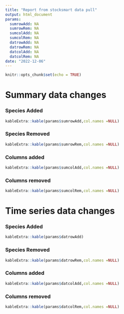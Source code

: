 ```yaml
---
title: "Report from stocksmart data pull"
output: html_document
params: 
  sumrowAdd: NA
  sumrowRem: NA
  sumcolAdd: NA
  sumcolRem: NA
  datrowAdd: NA
  datrowRem: NA
  datcolAdd: NA
  datcolRem: NA
date: "2022-12-06"
---
```


```r
knitr::opts_chunk$set(echo = TRUE)
```

# Summary data changes

### Species Added
```r
kableExtra::kable(params$sumrowAdd,col.names =NULL)
```

### Species Removed
```r
kableExtra::kable(params$sumrowRem,col.names =NULL)
```

### Columns added
```r
kableExtra::kable(params$sumcolAdd,col.names =NULL)
```

### Columns removed
```r
kableExtra::kable(params$sumcolRem,col.names =NULL)
```


# Time series data changes

### Species Added
```r
kableExtra::kable(params$datrowAdd)
```

### Species Removed
```r
kableExtra::kable(params$datrowRem,col.names =NULL)
```

### Columns added
```r
kableExtra::kable(params$datcolAdd,col.names =NULL)
```

### Columns removed
```r
kableExtra::kable(params$datcolRem,col.names =NULL)
```
